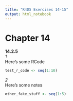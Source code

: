 ```yaml
---
title: "R4DS Exercises 14-15"
output: html_notebook
---
```


# Chapter 14

__14.2.5__  
_1_  
Here's some RCode
```r
test_r_code <- seq(1:10)
```

_2_   
Here's some notes
```r
other_fake_stuff <- seq(1:5)
```

